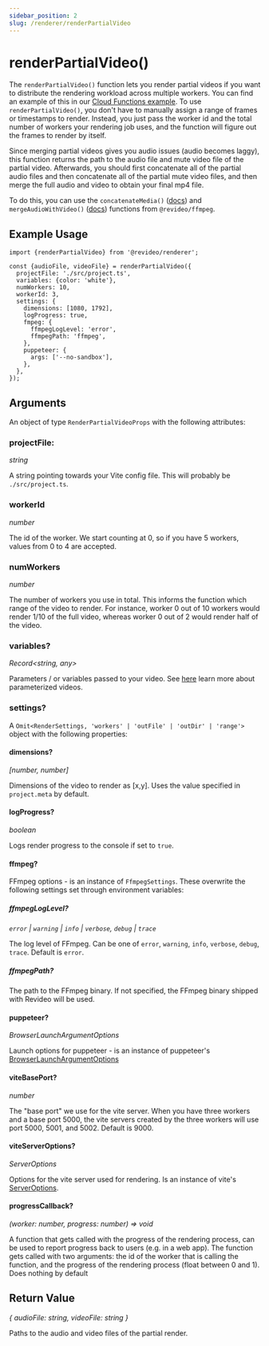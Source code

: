 ```yaml
---
sidebar_position: 2
slug: /renderer/renderPartialVideo
---
```


# renderPartialVideo()

The `renderPartialVideo()` function lets you render partial videos if you want
to distribute the rendering workload across multiple workers. You can find an
example of this in our
[Cloud Functions example](https://github.com/redotvideo/examples/tree/main/google-cloud-run-parallelized).
To use `renderPartialVideo()`, you don't have to manually assign a range of
frames or timestamps to render. Instead, you just pass the worker id and the
total number of workers your rendering job uses, and the function will figure
out the frames to render by itself.

Since merging partial videos gives you audio issues (audio becomes laggy), this
function returns the path to the audio file and mute video file of the partial
video. Afterwards, you should first concatenate all of the partial audio files
and then concatenate all of the partial mute video files, and then merge the
full audio and video to obtain your final mp4 file.

To do this, you can use the `concatenateMedia()`
([docs](/ffmpeg/concatenateMedia)) and `mergeAudioWithVideo()`
([docs](/ffmpeg/mergeAudioWithVideo)) functions from `@revideo/ffmpeg`.

## Example Usage

```tsx
import {renderPartialVideo} from '@revideo/renderer';

const {audioFile, videoFile} = renderPartialVideo({
  projectFile: './src/project.ts',
  variables: {color: 'white'},
  numWorkers: 10,
  workerId: 3,
  settings: {
    dimensions: [1080, 1792],
    logProgress: true,
    fmpeg: {
      ffmpegLogLevel: 'error',
      ffmpegPath: 'ffmpeg',
    },
    puppeteer: {
      args: ['--no-sandbox'],
    },
  },
});
```

## Arguments

An object of type `RenderPartialVideoProps` with the following attributes:

### projectFile:

_string_

A string pointing towards your Vite config file. This will probably be
`./src/project.ts`.

### workerId

_number_

The id of the worker. We start counting at 0, so if you have 5 workers, values
from 0 to 4 are accepted.

### numWorkers

_number_

The number of workers you use in total. This informs the function which range of
the video to render. For instance, worker 0 out of 10 workers would render 1/10
of the full video, whereas worker 0 out of 2 would render half of the video.

### variables?

_Record<string, any>_

Parameters / or variables passed to your video. See [here](/parameterized-video)
learn more about parameterized videos.

### settings?

A `Omit<RenderSettings, 'workers' | 'outFile' | 'outDir' | 'range'>` object with
the following properties:

#### dimensions?

_[number, number]_

Dimensions of the video to render as [x,y]. Uses the value specified in
`project.meta` by default.

#### logProgress?

_boolean_

Logs render progress to the console if set to `true`.

#### ffmpeg?

FFmpeg options - is an instance of `FfmpegSettings`. These overwrite the
following settings set through environment variables:

##### ffmpegLogLevel?

_`error` | `warning` | `info` | `verbose`, `debug` | `trace`_

The log level of FFmpeg. Can be one of `error`, `warning`, `info`, `verbose`,
`debug`, `trace`. Default is `error`.

##### ffmpegPath?

The path to the FFmpeg binary. If not specified, the FFmpeg binary shipped with
Revideo will be used.

#### puppeteer?

_BrowserLaunchArgumentOptions_

Launch options for puppeteer - is an instance of puppeteer's
[BrowserLaunchArgumentOptions](https://pptr.dev/api/puppeteer.browserlaunchargumentoptions/)

#### viteBasePort?

_number_

The "base port" we use for the vite server. When you have three workers and a
base port 5000, the vite servers created by the three workers will use port
5000, 5001, and 5002. Default is 9000.

#### viteServerOptions?

_ServerOptions_

Options for the vite server used for rendering. Is an instance of vite's
[ServerOptions](https://vitejs.dev/config/server-options).

#### progressCallback?

_(worker: number, progress: number) => void_

A function that gets called with the progress of the rendering process, can be
used to report progress back to users (e.g. in a web app). The function gets
called with two arguments: the id of the worker that is calling the function,
and the progress of the rendering process (float between 0 and 1). Does nothing
by default

## Return Value

_{ audioFile: string, videoFile: string }_

Paths to the audio and video files of the partial render.
